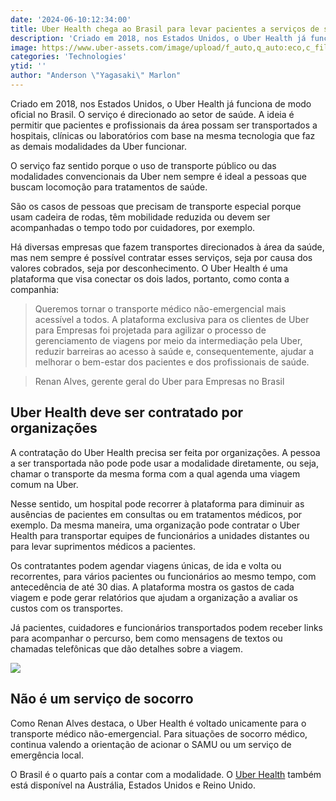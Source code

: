 ```yaml
---
date: '2024-06-10:12:34:00'
title: Uber Health chega ao Brasil para levar pacientes a serviços de saúde
description: 'Criado em 2018, nos Estados Unidos, o Uber Health já funciona de modo oficial no Brasil. O serviço é direcionado ao setor de saúde. A ideia é permitir que pacientes e profissionais da área possam ser transportados a hospitais, clínicas ou laboratórios com base na mesma tecnologia que faz as demais modalidades da Uber funcionar.'
image: https://www.uber-assets.com/image/upload/f_auto,q_auto:eco,c_fill,w_956,h_538/v1711398397/assets/6c/b3c6b6-c82f-4b17-8ab6-6bceb54dd281/original/Uber_AVI_DriverRider_FINAL.jpg
categories: 'Technologies'
ytid: ''
author: "Anderson \"Yagasaki\" Marlon"
---
```


Criado em 2018, nos Estados Unidos, o Uber Health já funciona de modo oficial no Brasil. O serviço é direcionado ao setor de saúde. A ideia é permitir que pacientes e profissionais da área possam ser transportados a hospitais, clínicas ou laboratórios com base na mesma tecnologia que faz as demais modalidades da Uber funcionar.

O serviço faz sentido porque o uso de transporte público ou das modalidades convencionais da Uber nem sempre é ideal a pessoas que buscam locomoção para tratamentos de saúde.

São os casos de pessoas que precisam de transporte especial porque usam cadeira de rodas, têm mobilidade reduzida ou devem ser acompanhadas o tempo todo por cuidadores, por exemplo.

Há diversas empresas que fazem transportes direcionados à área da saúde, mas nem sempre é possível contratar esses serviços, seja por causa dos valores cobrados, seja por desconhecimento. O Uber Health é uma plataforma que visa conectar os dois lados, portanto, como conta a companhia:

> Queremos tornar o transporte médico não-emergencial mais acessível a todos. A plataforma exclusiva para os clientes de Uber para Empresas foi projetada para agilizar o processo de gerenciamento de viagens por meio da intermediação pela Uber, reduzir barreiras ao acesso à saúde e, consequentemente, ajudar a melhorar o bem-estar dos pacientes e dos profissionais de saúde.

> Renan Alves, gerente geral do Uber para Empresas no Brasil

## Uber Health deve ser contratado por organizações
A contratação do Uber Health precisa ser feita por organizações. A pessoa a ser transportada não pode pode usar a modalidade diretamente, ou seja, chamar o transporte da mesma forma com a qual agenda uma viagem comum na Uber.

Nesse sentido, um hospital pode recorrer à plataforma para diminuir as ausências de pacientes em consultas ou em tratamentos médicos, por exemplo. Da mesma maneira, uma organização pode contratar o Uber Health para transportar equipes de funcionários a unidades distantes ou para levar suprimentos médicos a pacientes.

Os contratantes podem agendar viagens únicas, de ida e volta ou recorrentes, para vários pacientes ou funcionários ao mesmo tempo, com antecedência de até 30 dias. A plataforma mostra os gastos de cada viagem e pode gerar relatórios que ajudam a organização a avaliar os custos com os transportes.

Já pacientes, cuidadores e funcionários transportados podem receber links para acompanhar o percurso, bem como mensagens de textos ou chamadas telefônicas que dão detalhes sobre a viagem.

![](https://files.tecnoblog.net/wp-content/uploads/2018/03/uber-health-interface.jpg)

## Não é um serviço de socorro
Como Renan Alves destaca, o Uber Health é voltado unicamente para o transporte médico não-emergencial. Para situações de socorro médico, continua valendo a orientação de acionar o SAMU ou um serviço de emergência local.

O Brasil é o quarto país a contar com a modalidade. O [Uber Health](https://www.uberhealth.com/br/pt-br/) também está disponível na Austrália, Estados Unidos e Reino Unido.
